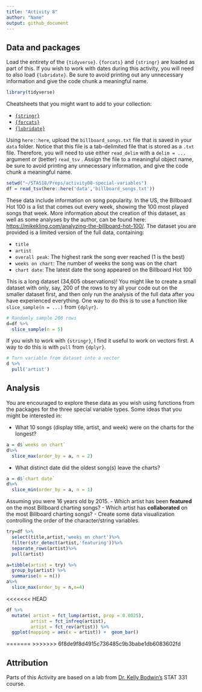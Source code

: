 ```yaml
---
title: "Activity 8"
author: "Name"
output: github_document
---
```


## Data and packages

Load the entirety of the `{tidyverse}`.
`{forcats}` and `{stringr}` are loaded as part of this.
If you wish to work with dates during this activity, you will need to also load `{lubridate}`.
Be sure to avoid printing out any unnecessary information and give the code chunk a meaningful name.



```r
library(tidyverse)
```

Cheatsheets that you might want to add to your collection:

- [`{stringr}`](https://stringr.tidyverse.org/)
- [`{forcats}`](https://forcats.tidyverse.org/)
- [`{lubridate}`](https://lubridate.tidyverse.org/)

Using `here::here`, upload the `billboard_songs.txt` file that is saved in your `data` folder.
Notice that this file is a tab-delimited file that is stored as a `.txt` file.
Therefore, you will need to use either `read_delim` with a `delim = ...` argument or (better) `read_tsv` .
Assign the file to a meaningful object name, be sure to avoid printing any unnecessary information, and give the code chunk a meaningful name.



```r
setwd("~/STA518/Preps/activity08-special-variables")
df = read_tsv(here::here('data','billboard_songs.txt'))
```


These data include information on song popularity.
In the US, the Billboard Hot 100 is a list that comes out every week, showing the 100 most played songs that week.
More information about the creation of this dataset, as well as some analyses by the author, can be found here: [https://mikekling.com/analyzing-the-billboard-hot-100/](https://mikekling.com/analyzing-the-billboard-hot-100/).
The dataset you are provided is a limited version of the full data, containing:

- `title`
- `artist`
- `overall peak`: The highest rank the song ever reached (1 is the best)
- `weeks on chart`: The number of weeks the song was on the chart
- `chart date`: The latest date the song appeared on the Billboard Hot 100

This is a long dataset (34,605 observations)!
You might like to create a small dataset with only, say, 200 of the rows to try all your code out on the smaller dataset first, and then only run the analysis of the full data after you have experienced everything.
One way to do this is to use a function like `slice_sample(n = ...)` from `{dplyr}`.

```r
# Randomly sample 200 rows
d=df %>% 
  slice_sample(n = 5)
```

If you wish to work with `{stringr}`, I find it useful to work on vectors first.
A way to do this is with `pull` from `{dplyr}`.

```r
# Turn variable from dataset into a vector
d %>% 
  pull('artist')
```

## Analysis

You are encouraged to explore these data as you wish using functions from the packages for the three special variable types.
Some ideas that you might be interested in:

- What 10 songs (display title, artist, and week) were on the charts for the longest?
```r
a = d$`weeks on chart`
d%>%
  slice_max(order_by = a, n = 2)
```


- What distinct date did the oldest song(s) leave the charts?

```r
a = d$`chart date`
d%>%
  slice_min(order_by = a, n = 1)
```


Assuming you were 16 years old by 2015.
- Which artist has been **featured** on the most Billboard charting songs?
- Which artist has **collaborated** on the most Billboard charting songs?
- Create some data visualization controlling the order of the character/string variables.

```r
try=df %>%
  select(title,artist,'weeks on chart')%>%
  filter(str_detect(artist,'featuring'))%>%
  separate_rows(artist)%>%
  pull(artist)

```

```r
a=tibble(artist = try) %>% 
  group_by(artist) %>% 
  summarise(n = n())
a%>%
  slice_max(order_by = n,n=4)
```

<<<<<<< HEAD
```r
df %>% 
  mutate( artist = fct_lump(artist, prop = 0.0025),
         artist = fct_infreq(artist),            
         artist = fct_rev(artist)) %>%          
  ggplot(mapping = aes(x = artist)) +  geom_bar()
```
=======
>>>>>>> 6f8de9f8d4915c736485c9b3babe1db6083602fd


## Attribution

Parts of this Activity are based on a lab from [Dr. Kelly Bodwin's](https://www.kelly-bodwin.com/) STAT 331 course.